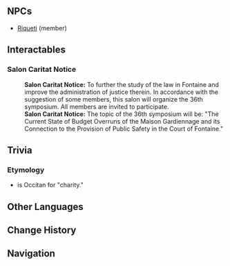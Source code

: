 {{Location Infobox
|image        = <gallery>
NPC Location Riqueti Context.png|In-game
NPC Location Riqueti.png|Map
</gallery>
|type         = Point of Interest
|region       = Fontaine
|area         = Court of Fontaine Region
|subarea      = Court of Fontaine
|poi          = Court of Fontaine: Quartier Narbonnais
}}
{{Location Intro|description=<!-- editor-written description -->}}
<!--
==Points of Interest==
{{Locations by Category Table|type=Points of Interest}}

==Quests==
{{Quests by Category List|{{subst:#titleparts:{{subst:PAGENAME}}}} Quests|heo=1}}
-->
==NPCs==
* [[Riqueti]] (member)

==Interactables==
===Salon Caritat Notice===
{{Dialogue Start}}
:'''Salon Caritat Notice:''' To further the study of the law in Fontaine and improve the administration of justice therein. In accordance with the suggestion of some members, this salon will organize the 36th symposium. All members are invited to participate.
:'''Salon Caritat Notice:''' The topic of the 36th symposium will be: "The Current State of Budget Overruns of the Maison Gardiennage and its Connection to the Provision of Public Safety in the Court of Fontaine."
{{Dialogue End}}
<!--
==Descriptions==
{{Description|}}
--><!--
==Soundtracks==
{{Soundtracks by Category Table|type=location}}
--><!--
==Lore==

==Gallery==
<gallery>

</gallery>

==Video Guides==
{{EVT
|video   = 
|caption = 
}}
-->
==Trivia==
===Etymology===
* {{Fr|Caritat}} is Occitan for "charity."

==Other Languages==
{{Other Languages
|en      = Salon Caritat
|zhs      = 卡朗代沙龙
|zhs_rm   = 
|zht      = 卡朗代沙龍
|zht_rm   = 
|zh_tl    = 
|ja       = サロン・カリタ
|ja_rm    = Saron Karita
|ja_tl    = Salon Caritat
|ko       = 카리스타 살롱
|ko_rm    = 
|ko_tl    = 
|es       = Salón Caritat
|es_tl    = Salon Caritat
|fr       = Salon Caritat
|ru       = Салона Каритат
|ru_tl    = 
|th       = สโมสร Caritat
|th_rm    = 
|th_tl    = 
|vi       = Salon Caritat
|de       = Salon Caritat
|id       = Salon Caritat
|pt       = Salão Caritat
|pt_tl    = 
|tr       = Salon Caritat
|it       = Salon Caritat
}}

==Change History==
{{Change History|4.0}}

==Navigation==
{{PoI Navbox|Fontaine}}
